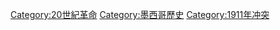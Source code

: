 [[Category:20世紀革命|Category:20世紀革命]]
[[Category:墨西哥歷史|Category:墨西哥歷史]]
[[Category:1911年冲突|Category:1911年冲突]]